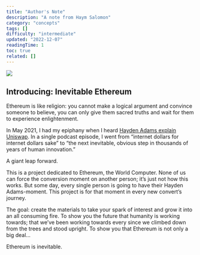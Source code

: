 ```yaml
---
title: "Author's Note"
description: "A note from Haym Salomon"
category: "concepts"
tags: []
difficulty: "intermediate"
updated: "2022-12-07"
readingTime: 1
toc: true
related: []
---
```


![](/images/note-banner.png)

## Introducing: Inevitable Ethereum

Ethereum is like religion: you cannot make a logical argument and convince someone to believe, you can only give them sacred truths and wait for them to experience enlightenment.

In May 2021, I had my epiphany when I heard [Hayden Adams explain Uniswap](https://podcasts.apple.com/us/podcast/hayden-adams-explains-uniswap-and-the-rise-of-defi/id1056200096?i=1000520421257). In a single podcast episode, I went from “internet dollars for internet dollars sake” to “the next inevitable, obvious step in thousands of years of human innovation.”

A giant leap forward.

This is a project dedicated to Ethereum, the World Computer. None of us can force the conversion moment on another person; it’s just not how this works. But some day, every single person is going to have their Hayden Adams-moment. This project is for that moment in every new convert’s journey.

The goal: create the materials to take your spark of interest and grow it into an all consuming fire. To show you the future that humanity is working towards; that we’ve been working towards every since we climbed down from the trees and stood upright. To show you that Ethereum is not only a big deal…

Ethereum is inevitable.
